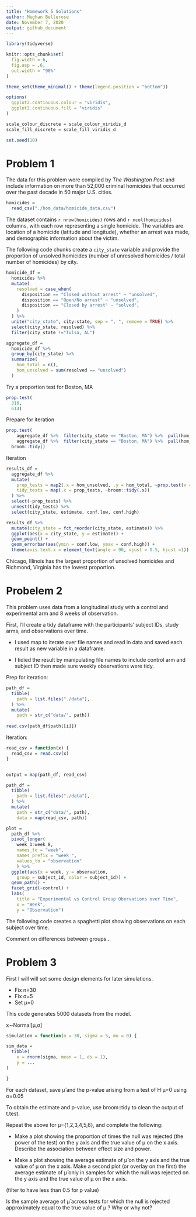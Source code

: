 ```yaml
---
title: "Homework 5 Solutions"
author: Meghan Bellerose
date: November 7, 2020
output: github_document
---
```


```r
library(tidyverse)

knitr::opts_chunk$set(
  fig.width = 6,
  fig.asp = .6,
  out.width = "90%"
)

theme_set(theme_minimal() + theme(legend.position = "bottom"))

options(
  ggplot2.continuous.colour = "viridis",
  ggplot2.continuous.fill = "viridis"
)

scale_colour_discrete = scale_colour_viridis_d
scale_fill_discrete = scale_fill_viridis_d

set.seed(10)
```

# Problem 1

The data for this problem were compiled by _The Washington Post_ and include information on more than 52,000 criminal homicides that occurred over the past decade in 50 major U.S. cities. 

```r
homicides = 
  read_csv("./hom_data/homicide_data.csv")
```

The dataset contains `r nrow(homicides)` rows and `r ncol(homicides)` columns, with each row representing a single homicide. The variables are location of a homicide (latitude and longitude), whether an arrest was made, and demographic information about the victim. 

The following code chunks create a `city_state` variable and provide the proportion of unsolved homicides (number of unresolved homicides / total number of homicides) by city.

```r
homicide_df =
  homicides %>% 
  mutate(
    resolved = case_when(
      disposition == "Closed without arrest" ~ "unsolved",
      disposition == "Open/No arrest" ~ "unsolved",
      disposition == "Closed by arrest" ~ "solved",
    )
  ) %>% 
  unite("city_state", city:state, sep = ", ", remove = TRUE) %>% 
  select(city_state, resolved) %>% 
  filter(city_state !="Tulsa, AL")
```

```r
aggregate_df = 
  homicide_df %>% 
  group_by(city_state) %>% 
  summarize(
    hom_total = n(),
    hom_unsolved = sum(resolved == "unsolved")
  )
```

Try a proportion test for Boston, MA

```r
prop.test(
  310, 
  614)
```

Prepare for iteration

```r
prop.test(
    aggregate_df %>%  filter(city_state == "Boston, MA") %>%  pull(hom_unsolved),
    aggregate_df %>%  filter(city_state == "Boston, MA") %>%  pull(hom_total)) %>% 
  broom::tidy()

```

Iteration

```r
results_df = 
  aggregate_df %>% 
  mutate(
    prop_tests = map2(.x = hom_unsolved, .y = hom_total, ~prop.test(x = .x, n = .y)),
    tidy_tests = map(.x = prop_tests, ~broom::tidy(.x))
  ) %>% 
  select(-prop_tests) %>% 
  unnest(tidy_tests) %>% 
  select(city_state, estimate, conf.low, conf.high)
```

```r
results_df %>% 
  mutate(city_state = fct_reorder(city_state, estimate)) %>%
  ggplot(aes(x = city_state, y = estimate)) +
  geom_point() +
  geom_errorbar(aes(ymin = conf.low, ymax = conf.high)) +
  theme(axis.text.x = element_text(angle = 90, vjust = 0.5, hjust =1))
```
Chicago, Illinois has the largest proportion of unsolved homicides and Richmond, Virginia has the lowest proportion.


# Probelem 2

This problem uses data from a longitudinal study with a control and experimental arm and 8 weeks of observation.

First, I'll create a tidy dataframe with the participants' subject IDs, study arms, and observations over time. 

 * I used map to iterate over file names and read in data and saved each result as new variable in a dataframe. 

 * I tidied the result by manipulating file names to include control arm and subject ID then made sure weekly observations were tidy.


Prep for iteration:
```r
path_df =
  tibble(
    path = list.files("./data"),
  ) %>% 
  mutate(
    path = str_c("data/", path))
  
read.csv(path_df$path[[i]])
```

Iteration:
```r

read_csv = function(x) {
  read_csv = read.csv(x)
}


output = map(path_df, read_csv)

path_df =
  tibble(
    path = list.files("./data"),
  ) %>% 
  mutate(
    path = str_c("data/", path),
    data = map(read_csv, path))

```

```r
plot = 
  path_df %>% 
  pivot_longer(
    week_1:week_8,
    names_to = "week",
    names_prefix = "week_",
    values_to = "observation"
    ) %>% 
  ggplot(aes(x = week, y = observation, 
    group = subject_id, color = subject_id)) +
  geom_path() + 
  facet_grid(~control) +
  labs(
    title = "Experimental vs Control Group Obervations over Time",
    x = "Week",
    y = "Observation")
```


The following code creates a spaghetti plot showing observations on each subject over time.



Comment on differences between groups...



# Problem 3

First I will will set some design elements for later simulations.

* Fix n=30
* Fix σ=5
* Set μ=0

This code generates 5000 datasets from the model.

x∼Normal[μ,σ]

```r
simulation = function(n = 30, sigma = 5, mu = 0) {

sim_data = 
  tibble(
    x = rnorm(sigma, mean = 1, ds = 1),
    y = ...
)

}
```

For each dataset, save μ̂ and the p-value arising from a test of H:μ=0 using α=0.05

To obtain the estimate and p-value, use broom::tidy to clean the output of t.test.

Repeat the above for μ={1,2,3,4,5,6}, and complete the following:

* Make a plot showing the proportion of times the null was rejected (the power of the test) on the y axis and the true value of μ on the x axis. Describe the association between effect size and power.


* Make a plot showing the average estimate of μ̂ on the y axis and the true value of μ on the x axis. Make a second plot (or overlay on the first) the average estimate of μ̂ only in samples for which the null was rejected on the y axis and the true value of μ on the x axis. 

(filter to have less than 0.5 for p value)

Is the sample average of μ̂ across tests for which the null is rejected approximately equal to the true value of μ ? Why or why not?


